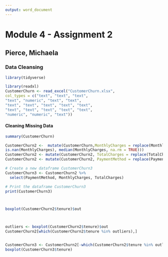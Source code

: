 ```yaml
---
output: word_document
---
```

# Module 4 - Assignment 2
## Pierce, Michaela
### Data Cleansing


```r
library(tidyverse)


```

```r
library(readxl) 
CustomerChurn <- read_excel("CustomerChurn.xlsx",  
col_types = c("text", "text", "text",  
"text", "numeric", "text", "text",  
"text", "text", "text", "text", "text",  
"text", "text", "text", "text", "text",  
"numeric", "numeric", "text"))
```

#### Cleaning Missing Data

```r
summary(CustomerChurn)  
```



```r
CustomerChurn2 <-  mutate(CustomerChurn,MonthlyCharges = replace(MonthlyCharges, 
is.nan(MonthlyCharges), median(MonthlyCharges, na.rm = TRUE)))
CustomerChurn2 <- mutate(CustomerChurn2, TotalCharges = replace(TotalCharges, is.na(TotalCharges), mean(TotalCharges, na.rm = TRUE)))
CustomerChurn2 <- mutate(CustomerChurn2, PaymentMethod = replace(PaymentMethod, is.na(PaymentMethod), "ElectronicCheck"))

# Create a new dataframe CustomerChurn3
CustomerChurn3 <- CustomerChurn2 %>%
  select(PaymentMethod, MonthlyCharges, TotalCharges)

# Print the dataframe CustomerChurn3
print(CustomerChurn3)



boxplot(CustomerChurn2$tenure)$out 



outliers <- boxplot(CustomerChurn2$tenure)$out 
CustomerChurn2[which(CustomerChurn2$tenure %in% outliers),]


CustomerChurn3 <- CustomerChurn2[-which(CustomerChurn2$tenure %in% outliers),] 
boxplot(CustomerChurn3$tenure)



```


















